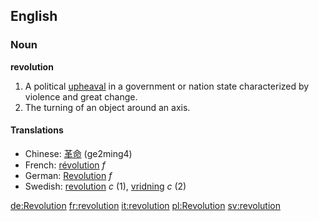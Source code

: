 ==English==
===Noun===
'''revolution'''
#A political [[upheaval]] in a government or nation state characterized by violence and great change.
#The turning of an object around an axis.

====Translations====
*Chinese: [[革命]] (ge2ming4)
*French: [[révolution]] ''f''
*German: [[Revolution]] ''f''
*Swedish: [[revolution#Swedish|revolution]] ''c'' (1), [[vridning]] ''c'' (2)

[[de:Revolution]]
[[fr:revolution]]
[[it:revolution]]
[[pl:Revolution]]
[[sv:revolution]]